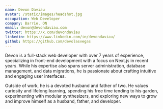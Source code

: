 ```yaml
---
name: Devon Daviau
avatar: /static/images/headshot.jpg
occupation: Web Developer
company: Barrie, ON
email: devon@devondaviau.com
twitter: https://x.com/devondaviau
linkedin: https://www.linkedin.com/in/devondaviau/
github: https://github.com/devolasvegas
---
```


Devon is a full-stack web developer with over 7 years of experience, specializing in front-end development with a focus on Next.js in recent years. While his expertise also spans server administration, database management, and data migrations, he is passionate about crafting intuitive and engaging user interfaces.

Outside of work, he is a devoted husband and father of two. He values curiosity and lifelong learning, spending his free time tending to his garden, experimenting with modular synthesizers, and exploring new ways to grow and improve himself as a husband, father, and developer.
